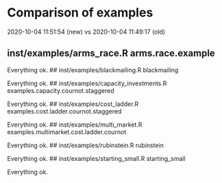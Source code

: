 # Comparison of examples

2020-10-04 11:51:54 (new) vs
2020-10-04 11:49:17 (old)

## inst/examples/arms_race.R arms.race.example

Everything ok.
## inst/examples/blackmailing.R blackmailing

Everything ok.
## inst/examples/capacity_investments.R examples.capacity.cournot.staggered

Everything ok.
## inst/examples/cost_ladder.R examples.cost.ladder.cournot.staggered

Everything ok.
## inst/examples/multi_market.R examples.multimarket.cost.ladder.cournot

Everything ok.
## inst/examples/rubinstein.R rubinstein

Everything ok.
## inst/examples/starting_small.R starting_small

Everything ok.
